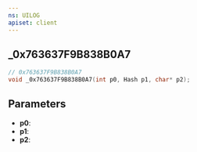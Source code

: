 ```yaml
---
ns: UILOG
apiset: client
---
```

## _0x763637F9B838B0A7

```c
// 0x763637F9B838B0A7
void _0x763637F9B838B0A7(int p0, Hash p1, char* p2);
```


## Parameters
* **p0**:
* **p1**:
* **p2**: